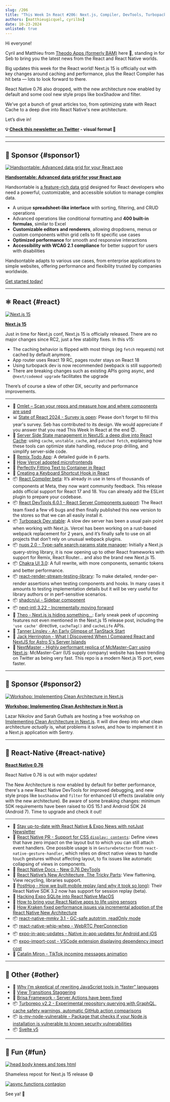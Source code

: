 ```yaml
---
slug: /206
title: "This Week In React #206: Next.js, Compiler, DevTools, Turbopack, nuqs, Chakra UI, Remix, shadcn/ui, Microfrontends, React Native, react-native-mmkv, NewArch, Svelte, Turborepo..."
authors: [matthieugicquel, cyrilbo]
date: 10-23-2024
unlisted: true
---
```


Hi everyone!

Cyril and Matthieu from [Theodo Apps (formerly BAM)](https://apps.theodo.com/en?utm_source=thisweekinreact) here 👋, standing in for Seb to bring you the latest news from the React and React Native worlds.

Big updates this week for the React world! Next.js 15 is officially out with key changes around caching and performance, plus the React Compiler has hit beta — lots to look forward to there.

React Native 0.76 also dropped, with the new architecture now enabled by default and some cool new style props like boxShadow and filter.

We’ve got a bunch of great articles too, from optimizing state with React Cache to a deep dive into React Native's new architecture.

Let’s dive in!

<!-- truncate -->

**💡 [Check this newsletter on Twitter](https://slo.im/thread) - visual format 🎨**

---


<Support />

---

## 💸 Sponsor {#sponsor1}

[![Handsontable: Advanced data grid for your React app](/emails/issues/206/handsontable.jpg)](https://handsontable.com/docs/react-data-grid/?utm_source=thisweekinreact&utm_medium=newsletter&utm_campaign=twirsep11)

**[Handsontable: Advanced data grid for your React app](https://handsontable.com/docs/react-data-grid/?utm_source=thisweekinreact&utm_medium=newsletter&utm_campaign=twirsep11)**

Handsontable is [a feature-rich data grid](https://handsontable.com/demo?utm_source=thisweekinreact&utm_medium=newsletter&utm_campaign=twirsep11) designed for React developers who need a powerful, customizable, and accessible solution to manage complex data.

- A unique **spreadsheet-like interface** with sorting, filtering, and CRUD operations
- Advanced operations like conditional formatting and **400 built-in formulas**, similar to Excel
- **Customizable editors and renderers**, allowing dropdowns, menus or custom components within grid cells to fit specific use cases
- **Optimized performance** for smooth and responsive interactions
- **Accessibility with WCAG 2.1 compliance** for better support for users with disabilities

Handsontable adapts to various use cases, from enterprise applications to simple websites, offering performance and flexibility trusted by companies worldwide.

[Get started today!](https://handsontable.com/docs/react-data-grid/?utm_source=thisweekinreact&utm_medium=newsletter&utm_campaign=twirsep11)

---

## ⚛️ React {#react}

[![Next.js 15](/emails/issues/206/nextjs-15.png)](https://nextjs.org/blog/next-15)

[**Next.js 15**](https://nextjs.org/blog/next-15)

Just in time for Next.js conf, Next.js 15 is officially released. There are no major changes since RC2, just a few stability fixes. In this v15:

- The caching behavior is flipped with most things (eg `fetch` requests) not cached by default anymore.
- App router uses React 19 RC, pages router stays on React 18
- Using turbopack dev is now recommended (webpack is still supported)
- There are breaking changes such as existing APIs going async, and `@next/codemod upgrade` facilitates the upgrade

There’s of course a slew of other DX, security and performance improvements.

---

- 💸 [Omlet – Scan your repos and measure how and where components are used](https://omlet.dev/?utm_campaign=partner_this-week-in-react_newsletter-quick-link-oct-2024)
- 📊 [State of React 2024 - Survey is open](https://survey.devographics.com/en-US/survey/state-of-react/2024?source=this_week_in_react): Please don't forget to fill this year's survey. Seb has contributed to its design. We would appreciate if you answer that you read This Week In React at the end 😇.
- 📜 [Server Side State management in NextJS: a deep dive into React Cache](https://www.yoseph.tech/posts/nextjs/server-side-state-management-in-nextjs-a-deep-dive-into-react-cache): using `cache`, `unstable_cache`, and `patched fetch`, explaining how these tools can optimize state handling, reduce prop drilling, and simplify server-side code.
- 📜 [Remix Todo App](https://www.udohjeremiah.com/blog/remix-todo-app-part-1-building-the-app-layout-and-structure): A detailed guide in 6 parts.
- 📜 [How Vercel adopted microfrontends](https://vercel.com/blog/how-vercel-adopted-microfrontends)
- 📜 [Perfectly Fitting Text to Container in React](https://sentry.engineering/blog/perfectly-fitting-text-to-container-in-react)
- 📜 [Creating a Keyboard Shortcut Hook in React](https://www.taniarascia.com/keyboard-shortcut-hook-react/)
- 📦 [React Compiler beta](https://react.dev/blog/2024/10/21/react-compiler-beta-release): It’s already in use in tens of thousands of components at Meta, they now want community feedback. This release adds official support for React 17 and 18. You can already add the ESLint plugin to prepare your codebase.
- 📦 [React DevTools 6.0.1 - React Server Components support](https://github.com/facebook/react/blob/main/packages/react-devtools/CHANGELOG.md#601): The React team fixed a few v6 bugs and then finally published this new version to the stores so that we can all easily install it.
- 📦 [Turbopack Dev stable](https://nextjs.org/blog/turbopack-for-development-stable): A slow dev server has been a usual pain point when working with Next.js. Vercel has been working on a rust-based webpack replacement for 2 years, and it’s finally safe to use on all projects that don’t rely on unusual webpack plugins.
- 📦 [nuqs 2.0 - Type-safe search params state manager](https://nuqs.47ng.com/blog/nuqs-2): Initially a Next.js query-string library, it is now opening up to other React frameworks with support for Remix, React Router... and also the brand new Next.js 15.
- 📦 [Chakra UI 3.0](https://www.chakra-ui.com/blog/00-announcing-v3): A full rewrite, with more components, semantic tokens and better performance.
- 📦 [react-render-stream-testing-library](https://github.com/testing-library/react-render-stream-testing-library): To make detailed, render-per-render assertions when testing components and hooks. In many cases it amounts to testing implementation details but it will be very useful for library authors or in perf-sensitive scenarios.
- 📦 [shadcn/ui - Sidebar component](https://ui.shadcn.com/docs/components/sidebar)
- 📦 [next-intl 3.22 - Incrementally moving forward](https://next-intl-docs.vercel.app/blog/next-intl-3-22)
- 🎥 [Theo - Next.js is hiding something...](https://www.youtube.com/watch?v=g4g2YUtjh9g): Early sneak peek of upcoming features not even mentioned in the Next.js 15 release post, including the `'use cache'` directive, `cacheTag()` and `cacheLife` APIs.
- 🎥 [Tanner Linsley - An Early Glimpse of TanStack Start](https://www.youtube.com/watch?v=AuHqwQsf64o)
- 🎥 [Jack Herrington - What I Discovered When I Compared React and NextJS for Astro 5's Server Islands](https://www.youtube.com/watch?v=rCkhCG7n8sA)
- 🔗 [NextMaster - Highly performant replica of McMaster-Carr using Next.js](https://github.com/ethanniser/NextMaster): McMaster-Carr (US supply company) website has been trending on Twitter as being very fast. This repo is a modern Next.js 15 port, even faster.

<SubscribeFormEmbed placement="middle" />

---

## 💸 Sponsor {#sponsor2}

[![Workshop: Implementing Clean Architecture in Next.js](/emails/issues/206/sentry.jpg)](https://sentry.io/resources/clean-architecture-nextjs/?utm_source=thisweekinreact&utm_medium=paid-community&utm_campaign=debuggability-fy25q3-cleanarchworkshop&utm_content=newsletter-lazar-rsvp)

**[Workshop: Implementing Clean Architecture in Next.js](https://sentry.io/resources/clean-architecture-nextjs/?utm_source=thisweekinreact&utm_medium=paid-community&utm_campaign=debuggability-fy25q3-cleanarchworkshop&utm_content=newsletter-lazar-rsvp)**

Lazar Nikolov and Sarah Guthals are hosting a free workshop on [Implementing Clean Architecture in Next.js](https://sentry.io/resources/clean-architecture-nextjs/?utm_source=thisweekinreact&utm_medium=paid-community&utm_campaign=debuggability-fy25q3-cleanarchworkshop&utm_content=newsletter-lazar-rsvp). It will dive deep into what clean architecture _actually_ is, what problems it solves, and how to implement it in a Next.js application with Sentry.

---

## 📱 React-Native {#react-native}

<Todo />

[**React Native 0.76**](https://reactnative.dev/blog)

React Native 0.76 is out with major updates!

The New Architecture is now enabled by default for better performance, there's a new React Native DevTools for improved debugging, and new style props like `boxShadow` and `filter` for enhanced UI effects (available only with the new architecture). Be aware of some breaking changes: minimum SDK requirements have been raised to iOS 15.1 and Android SDK 24 (Android 7). Time to upgrade and check it out!

---

- 💸 [Stay up-to-date with React Native & Expo News with notJust Newsletter](https://www.notjust.dev/newsletter?utm_source=twir&utm_medium=email&utm_campaign=newsletter)
- 👀 [React Native PR - Support for CSS `display: contents`](https://github.com/facebook/react-native/pull/46584): Define views that have zero impact on the layout but to which you can still attach event handlers. One possible usage is in `GestureDetector` from `react-native-gesture-handler`, which relies on direct native views to handle touch gestures without affecting layout, to fix issues like automatic collapsing of views in components.
- 📖 [React Native Docs - New 0.76 DevTools](https://reactnative.dev/docs/next/react-native-devtools)
- 📜 [React Native’s New Architecture, The Tricky Parts](https://blog.swmansion.com/react-natives-new-architecture-the-tricky-parts-1-2-bb0c16950f2d): View flattening, View recycling, libraries support.
- 📜 [PostHog - How we built mobile replay (and why it took so long)](https://posthog.com/blog/mobile-session-replay): Their React Native SDK 3.2 now has support for session replay (beta).
- 📜 [Hacking Expo SQLite into React Native MacOS](https://coolsoftware.dev/blog/hacking-expo-sqlite-into-react-native-macos/)
- 📜 [How to bring your React Native apps to life using sensors](https://expo.dev/blog/how-to-bring-your-react-native-apps-to-life-using-sensors)
- 📜 [How Kraken fixed performance issues via incremental adoption of the React Native New Architecture](https://blog.kraken.com/product/engineering/how-kraken-fixed-performance-issues-via-incremental-adoption-of-the-react-native-new-architecture)
- 📦 [react-native-mmkv 3.1 - GC-safe autotrim, readOnly mode](https://github.com/mrousavy/react-native-mmkv/releases/tag/v3.1.0)
- 📦 [react-native-whip-whep - WebRTC PeerConnection](https://blog.swmansion.com/introducing-react-native-whip-whep-ac9e5588d4da?source=rss----e003bf129483---4)
- 📦 [expo-in-app-updates - Native in-app updates for Android and iOS](https://github.com/SohelIslamImran/expo-in-app-updates)
- 📦 [expo-import-cost - VSCode extension displaying dependency import cost](https://github.com/SohelIslamImran/expo-import-cost)
- 🎥 [Catalin Miron - TikTok incoming messages animation](https://www.youtube.com/watch?v=dFUaYZ_AXcc)

---

## 🔀 Other {#other}

- 📜 [Why I’m skeptical of rewriting JavaScript tools in “faster” languages](https://nolanlawson.com/2024/10/20/why-im-skeptical-of-rewriting-javascript-tools-in-faster-languages/)
- 📜 [View Transitions Staggering](https://frontendmasters.com/blog/view-transitions-staggering/)
- 📜 [Brisa Framework - Server Actions have been fixed](https://brisa.build/blog/server-actions-have-been-fixed)
- 📦 [Turborepo v2.2 - Experimental repository querying with GraphQL, cache safety warnings, automatic GitHub action comparisons](https://turbo.build/blog/turbo-2-2-0)
- 📦 [is-my-node-vulnerable - Package that checks if your Node.js installation is vulnerable to known security vulnerabilities](https://github.com/RafaelGSS/is-my-node-vulnerable)
- 📦 [Svelte v5](https://svelte.dev/blog/svelte-5-release-candidate)

---

## 🤭 Fun {#fun}

[![head body knees and toes html](/emails/issues/206/meme2.jpg)](https://x.com/mrousavy/status/1846497922675810533)

Shameless repost for Next.js 15 release 😄

[![async functions contagion](/emails/issues/206/meme.jpg)](https://x.com/sebastienlorber/status/1848743816162869640)

See ya! 👋
